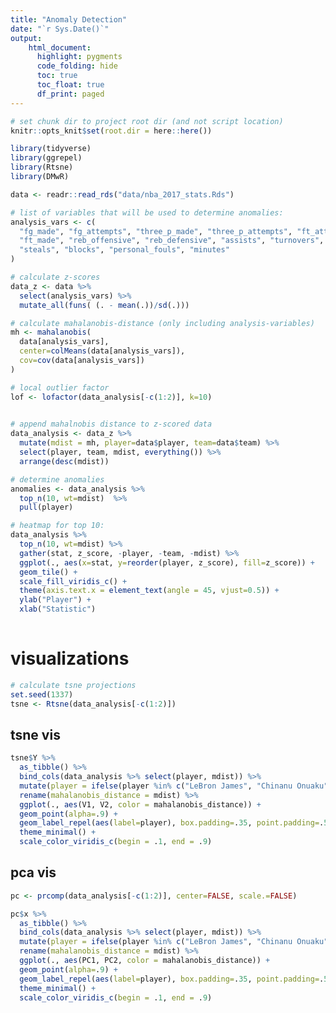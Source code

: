 ```yaml
---
title: "Anomaly Detection"
date: "`r Sys.Date()`"
output:
    html_document:
      highlight: pygments
      code_folding: hide
      toc: true
      toc_float: true
      df_print: paged
---
```


```r
# set chunk dir to project root dir (and not script location)
knitr::opts_knit$set(root.dir = here::here())
```

```r
library(tidyverse)
library(ggrepel)
library(Rtsne)
library(DMwR)

data <- readr::read_rds("data/nba_2017_stats.Rds") 
```


```r
# list of variables that will be used to determine anomalies:
analysis_vars <- c(
  "fg_made", "fg_attempts", "three_p_made", "three_p_attempts", "ft_attempts",
  "ft_made", "reb_offensive", "reb_defensive", "assists", "turnovers",
  "steals", "blocks", "personal_fouls", "minutes"
)

# calculate z-scores
data_z <- data %>% 
  select(analysis_vars) %>%
  mutate_all(funs( (. - mean(.))/sd(.)))

# calculate mahalanobis-distance (only including analysis-variables)
mh <- mahalanobis(
  data[analysis_vars],
  center=colMeans(data[analysis_vars]),
  cov=cov(data[analysis_vars])
)

# local outlier factor
lof <- lofactor(data_analysis[-c(1:2)], k=10)
  
```


```r

# append mahalnobis distance to z-scored data
data_analysis <- data_z %>%
  mutate(mdist = mh, player=data$player, team=data$team) %>%
  select(player, team, mdist, everything()) %>%
  arrange(desc(mdist))

# determine anomalies
anomalies <- data_analysis %>% 
  top_n(10, wt=mdist)  %>% 
  pull(player)


```

```r

# heatmap for top 10:
data_analysis %>% 
  top_n(10, wt=mdist) %>%
  gather(stat, z_score, -player, -team, -mdist) %>% 
  ggplot(., aes(x=stat, y=reorder(player, z_score), fill=z_score)) +
  geom_tile() +
  scale_fill_viridis_c() + 
  theme(axis.text.x = element_text(angle = 45, vjust=0.5)) +
  ylab("Player") +
  xlab("Statistic")
  
```

# visualizations
```r

# calculate tsne projections
set.seed(1337)
tsne <- Rtsne(data_analysis[-c(1:2)])

```

## tsne vis
```r
tsne$Y %>%
  as_tibble() %>% 
  bind_cols(data_analysis %>% select(player, mdist)) %>%
  mutate(player = ifelse(player %in% c("LeBron James", "Chinanu Onuaku"), player, NA)) %>%
  rename(mahalanobis_distance = mdist) %>%
  ggplot(., aes(V1, V2, color = mahalanobis_distance)) +
  geom_point(alpha=.9) + 
  geom_label_repel(aes(label=player), box.padding=.35, point.padding=.5) +
  theme_minimal() +
  scale_color_viridis_c(begin = .1, end = .9)
```

## pca vis
```r

pc <- prcomp(data_analysis[-c(1:2)], center=FALSE, scale.=FALSE)

pc$x %>%
  as_tibble() %>% 
  bind_cols(data_analysis %>% select(player, mdist)) %>%
  mutate(player = ifelse(player %in% c("LeBron James", "Chinanu Onuaku"), player, NA)) %>%
  rename(mahalanobis_distance = mdist) %>%
  ggplot(., aes(PC1, PC2, color = mahalanobis_distance)) +
  geom_point(alpha=.9) + 
  geom_label_repel(aes(label=player), box.padding=.35, point.padding=.5) +
  theme_minimal() +
  scale_color_viridis_c(begin = .1, end = .9)
```

